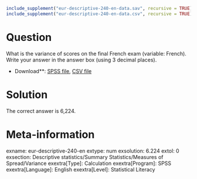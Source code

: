 ```r
include_supplement("eur-descriptive-240-en-data.sav", recursive = TRUE)
include_supplement("eur-descriptive-240-en-data.csv", recursive = TRUE)
```

Question
========
What is the variance of scores on the final French exam (variable: French). Write your answer in the answer box (using 3 decimal places).

* Download**: [SPSS file](eur-descriptive-240-en-data.sav), [CSV file](eur-descriptive-240-en-data.csv)


Solution
========
The correct answer is 6,224.

Meta-information
================
exname: eur-descriptive-240-en
extype: num
exsolution: 6.224
extol: 0
exsection: Descriptive statistics/Summary Statistics/Measures of Spread/Variance
exextra[Type]: Calculation
exextra[Program]: SPSS
exextra[Language]: English
exextra[Level]: Statistical Literacy
